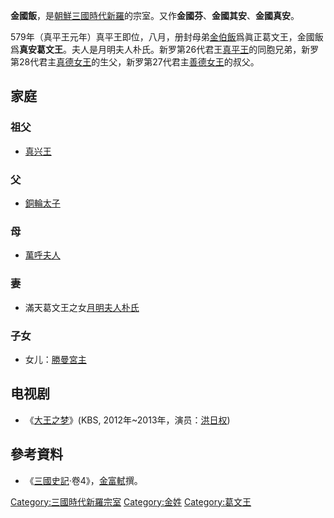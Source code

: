 '''金國飯'''，是[[朝鮮三國時代|朝鮮三國時代]][[新羅|新羅]]的宗室。又作'''金國芬'''、'''金國其安'''、'''金國真安'''。

579年（真平王元年）真平王即位，八月，册封母弟[[金伯飯|金伯飯]]爲眞正葛文王，金國飯爲'''真安葛文王'''。夫人是月明夫人朴氏。新罗第26代君王[[真平王|真平王]]的同胞兄弟，新罗第28代君主[[真德女王|真德女王]]的生父，新罗第27代君主[[善德女王|善德女王]]的叔父。
==家庭==
===祖父===
* [[真兴王|真兴王]]
===父===
* [[金銅輪|銅輪太子]]
===母===
* [[萬呼夫人|萬呼夫人]]
===妻===
* 滿天葛文王之女[[月明夫人|月明夫人朴氏]]
===子女===
*女儿：[[真德王|勝曼宮主]]
==电视剧==
* 《[[大王之梦|大王之梦]]》(KBS, 2012年~2013年，演员：[[洪日权|洪日权]])
== 參考資料 ==
*《[[三國史記|三國史記]]·卷4》，[[金富軾|金富軾]]撰。
{{新羅君主}}
[[Category:三國時代新羅宗室|Category:三國時代新羅宗室]]
[[Category:金姓|Category:金姓]]
[[Category:葛文王|Category:葛文王]]